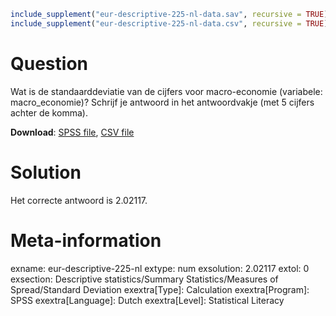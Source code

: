```{r, echo = FALSE, results = "hide"}
include_supplement("eur-descriptive-225-nl-data.sav", recursive = TRUE)
include_supplement("eur-descriptive-225-nl-data.csv", recursive = TRUE)
```

Question
========
Wat is de standaarddeviatie van de cijfers voor macro-economie (variabele: macro_economie)? Schrijf je antwoord in het antwoordvakje (met 5 cijfers achter de komma).

**Download**: [SPSS file](eur-descriptive-225-nl-data.sav), [CSV file](eur-descriptive-225-nl-data.csv)


Solution
========
Het correcte antwoord is 2.02117.


Meta-information
================
exname: eur-descriptive-225-nl
extype: num
exsolution: 2.02117
extol: 0
exsection: Descriptive statistics/Summary Statistics/Measures of Spread/Standard Deviation
exextra[Type]: Calculation
exextra[Program]: SPSS
exextra[Language]: Dutch
exextra[Level]: Statistical Literacy